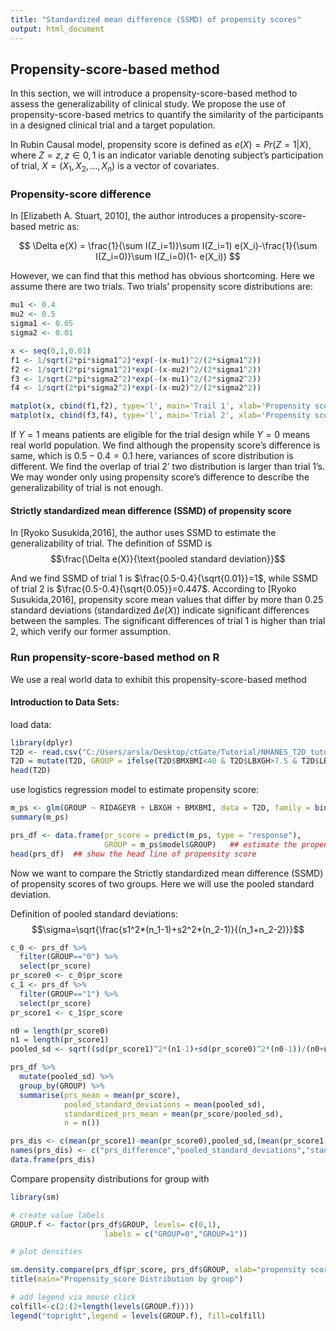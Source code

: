 ---
title: "Standardized mean difference (SSMD) of propensity scores"
output: html_document
---

## Propensity-score-based method 

In this section, we will introduce a propensity-score-based method to assess the generalizability of clinical study. We propose the use of propensity-score-based metrics to quantify the similarity of the participants in a designed clinical trial and a target population. 

In Rubin Causal model, propensity score is defined as $e(X)=Pr(Z=1|X)$, where $Z=z,z\in{0,1}$ is an indicator variable denoting subject's participation of trial, $X = (X_1,X_2,...,X_n)$ is a vector of covariates. 

### Propensity-score difference

In [Elizabeth A. Stuart, 2010], the author introduces a propensity-score-based metric as:

$$
\Delta e(X) = \frac{1}{\sum I(Z_i=1)}\sum I(Z_i=1) e(X_i)-\frac{1}{\sum I(Z_i=0)}\sum I(Z_i=0)(1- e(X_i))
$$

However, we can find that this method has obvious shortcoming. 
Here we assume there are two trials. 
Two trials' propensity score distributions are:

```{r }
mu1 <- 0.4
mu2 <- 0.5
sigma1 <- 0.05
sigma2 <- 0.01

x <- seq(0,1,0.01)
f1 <- 1/sqrt(2*pi*sigma1^2)*exp(-(x-mu1)^2/(2*sigma1^2))
f2 <- 1/sqrt(2*pi*sigma1^2)*exp(-(x-mu2)^2/(2*sigma1^2))
f3 <- 1/sqrt(2*pi*sigma2^2)*exp(-(x-mu1)^2/(2*sigma2^2))
f4 <- 1/sqrt(2*pi*sigma2^2)*exp(-(x-mu2)^2/(2*sigma2^2))

matplot(x, cbind(f1,f2), type='l', main='Trail 1', xlab='Propensity score', ylab='Density', pch=1)
matplot(x, cbind(f3,f4), type='l', main='Trial 2', xlab='Propensity score', ylab='Density', pch=2)
```

If $Y=1$ means patients are eligible for the trial design while $Y=0$ means real world population. We find although the propensity score's difference is same, which is $0.5-0.4=0.1$
here, variances of score distribution is different. We find the overlap of trial 2' two distribution is larger than trial 1's. We may wonder only using propensity score's difference to describe the generalizability of trial is not enough. 

#### Strictly standardized mean difference (SSMD) of propensity score 
In [Ryoko Susukida,2016], the author uses SSMD to estimate the generalizability of trial. The definition of SSMD is 
$$\frac{\Delta e(X)}{\text{pooled standard deviation}}$$

And we find SSMD of trial 1 is $\frac{0.5-0.4}{\sqrt{0.01}}=1$, while SSMD of trial 2 is $\frac{0.5-0.4}{\sqrt{0.05}}=0.447$. According to [Ryoko Susukida,2016], propensity score mean values that differ by more than 0.25 standard deviations (standardized $\Delta e(X)$) indicate significant differences between the samples. The significant differences of trial 1 is higher than trial 2, which verify our former assumption.

### Run propensity-score-based method on R

We use a real world data to exhibit this propensity-score-based method

#### Introduction to Data Sets:

load data:
```{r}
library(dplyr)
T2D <- read.csv("C:/Users/arsla/Desktop/ctGate/Tutorial/NHANES_T2D_tutorial_10242019.csv",header=T)
T2D = mutate(T2D, GROUP = ifelse(T2D$BMXBMI<40 & T2D$LBXGH>7.5 & T2D$LBXGH<10 & T2D$RIDAGEYR>18 & T2D$RIDAGEYR<90, 1, 0))
head(T2D)
```

use logistics regression model to estimate propensity score:

```{r}
m_ps <- glm(GROUP ~ RIDAGEYR + LBXGH + BMXBMI, data = T2D, family = binomial())   ## construct the model
summary(m_ps)

prs_df <- data.frame(pr_score = predict(m_ps, type = "response"),
                     GROUP = m_ps$model$GROUP)   ## estimate the propensity score 
head(prs_df)  ## show the head line of propensity score
```

Now we want to compare the Strictly standardized mean difference (SSMD) of propensity scores of two groups. Here we will use the pooled standard deviation.

Definition of pooled standard deviations:
$$\sigma=\sqrt{\frac{s1^2*(n_1-1)+s2^2*(n_2-1)}{(n_1+n_2-2)}}$$

```{r}
c_0 <- prs_df %>% 
  filter(GROUP=="0") %>%
  select(pr_score)
pr_score0 <- c_0$pr_score
c_1 <- prs_df %>% 
  filter(GROUP=="1") %>%
  select(pr_score)
pr_score1 <- c_1$pr_score

n0 = length(pr_score0)
n1 = length(pr_score1)
pooled_sd <- sqrt((sd(pr_score1)^2*(n1-1)+sd(pr_score0)^2*(n0-1))/(n0+n1-2))

prs_df %>% 
  mutate(pooled_sd) %>%
  group_by(GROUP) %>%
  summarise(prs_mean = mean(pr_score),
            pooled_standard_deviations = mean(pooled_sd),
            standardized_prs_mean = mean(pr_score/pooled_sd),
            n = n())
```

```{r}
prs_dis <- c(mean(pr_score1)-mean(pr_score0),pooled_sd,(mean(pr_score1)-mean(pr_score0))/pooled_sd)
names(prs_dis) <- c("prs_difference","pooled_standard_deviations","standardized_prs_difference")
data.frame(prs_dis)
```

Compare propensity distributions for group with

```{r}
library(sm)

# create value labels 
GROUP.f <- factor(prs_df$GROUP, levels= c(0,1),
                     labels = c("GROUP=0","GROUP=1")) 

# plot densities 

sm.density.compare(prs_df$pr_score, prs_df$GROUP, xlab="propensity score")
title(main="Propensity_score Distribution by group")

# add legend via mouse click
colfill<-c(2:(2+length(levels(GROUP.f)))) 
legend("topright",legend = levels(GROUP.f), fill=colfill)
```